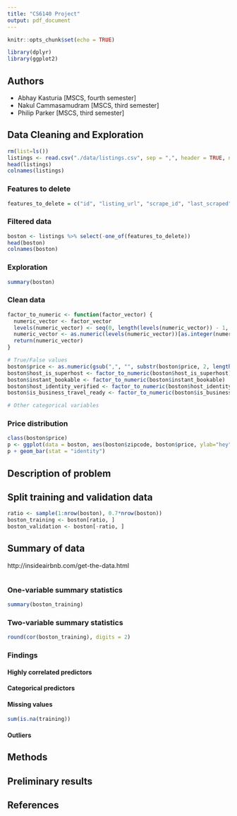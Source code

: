 ```yaml
---
title: "CS6140 Project"
output: pdf_document
---
```


```r
knitr::opts_chunk$set(echo = TRUE)

library(dplyr)
library(ggplot2)
```

## Authors
- Abhay Kasturia [MSCS, fourth semester]
- Nakul Cammasamudram [MSCS, third semester]
- Philip Parker [MSCS, third semester]


## Data Cleaning and Exploration

```r
rm(list=ls())
listings <- read.csv("./data/listings.csv", sep = ",", header = TRUE, na.strings=c("","NA"))
head(listings)
colnames(listings)
```

### Features to delete 

```r
features_to_delete = c("id", "listing_url", "scrape_id", "last_scraped", "name", "summary", "space", "description", "experiences_offered", "neighborhood_overview", "notes", "transit", "access", "interaction", "house_rules", "thumbnail_url", "medium_url", "picture_url", "xl_picture_url", "host_id", "host_url", "host_name", "host_since", "host_location", "host_about", "host_response_time", "host_response_rate", "host_acceptance_rate", "host_thumbnail_url", "host_picture_url", "host_verifications", "host_has_profile_pic", "street", "neighbourhood_group_cleansed", "is_location_exact", "amenities", "calendar_updated", "has_availability", "availability_30", "availability_60", "availability_90", "availability_365", "calendar_last_scraped", "first_review", "last_review", "requires_license", "license", "jurisdiction_names", "require_guest_profile_picture", "require_guest_phone_verification", "host_neighbourhood", "neighbourhood", "neighbourhood_cleansed", "city", "state", "market", "smart_location", "country_code", "country", "latitude", "longitude", "maximum_nights", "review_scores_accuracy", "review_scores_cleanliness", "review_scores_checkin", "review_scores_communication", "review_scores_location", "review_scores_value", "square_feet", "weekly_price", "monthly_price", "security_deposit", "cleaning_fee", "extra_people", "host_total_listings_count", "calculated_host_listings_count", "host_listings_count", "review_scores_rating", "reviews_per_month")
```


### Filtered data
```r
boston <- listings %>% select(-one_of(features_to_delete))
head(boston)
colnames(boston)
```

### Exploration
```r
summary(boston)
```

### Clean data
```r
factor_to_numeric <- function(factor_vector) {
  numeric_vector <- factor_vector
  levels(numeric_vector) <- seq(0, length(levels(numeric_vector)) - 1, 1)
  numeric_vector <- as.numeric(levels(numeric_vector))[as.integer(numeric_vector)]
  return(numeric_vector)
}

# True/False values
boston$price <- as.numeric(gsub(",", "", substr(boston$price, 2, length(boston$price) - 1)))
boston$host_is_superhost <- factor_to_numeric(boston$host_is_superhost)
boston$instant_bookable <- factor_to_numeric(boston$instant_bookable)
boston$host_identity_verified <- factor_to_numeric(boston$host_identity_verified)
boston$is_business_travel_ready <- factor_to_numeric(boston$is_business_travel_ready)

# Other categorical variables
```

### Price distribution
```r
class(boston$price)
p <- ggplot(data = boston, aes(boston$zipcode, boston$price, ylab="hey"))
p + geom_bar(stat = "identity")
```


## Description of problem


## Split training and validation data
```r
ratio <- sample(1:nrow(boston), 0.7*nrow(boston))
boston_training <- boston[ratio, ]
boston_validation <- boston[-ratio, ]
```

## Summary of data
http://insideairbnb.com/get-the-data.html

```r
```

### One-variable summary statistics
```r
summary(boston_training)
```


### Two-variable summary statistics
```r
round(cor(boston_training), digits = 2)
```

### Findings
#### Highly correlated predictors

#### Categorical predictors

#### Missing values
```r
sum(is.na(training))
```


#### Outliers
 

## Methods


## Preliminary results


## References



